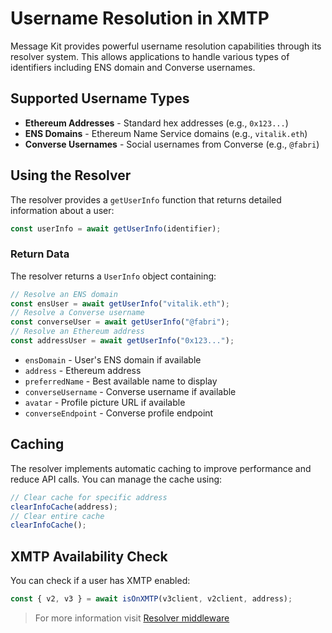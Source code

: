 # Username Resolution in XMTP

Message Kit provides powerful username resolution capabilities through its resolver system. This allows applications to handle various types of identifiers including ENS domain and Converse usernames.

## Supported Username Types

- **Ethereum Addresses** - Standard hex addresses (e.g., `0x123...`)
- **ENS Domains** - Ethereum Name Service domains (e.g., `vitalik.eth`)
- **Converse Usernames** - Social usernames from Converse (e.g., `@fabri`)

## Using the Resolver

The resolver provides a `getUserInfo` function that returns detailed information about a user:

```typescript
const userInfo = await getUserInfo(identifier);
```

### Return Data

The resolver returns a `UserInfo` object containing:

```typescript
// Resolve an ENS domain
const ensUser = await getUserInfo("vitalik.eth");
// Resolve a Converse username
const converseUser = await getUserInfo("@fabri");
// Resolve an Ethereum address
const addressUser = await getUserInfo("0x123...");
```

- `ensDomain` - User's ENS domain if available
- `address` - Ethereum address
- `preferredName` - Best available name to display
- `converseUsername` - Converse username if available
- `avatar` - Profile picture URL if available
- `converseEndpoint` - Converse profile endpoint

## Caching

The resolver implements automatic caching to improve performance and reduce API calls. You can manage the cache using:

```typescript
// Clear cache for specific address
clearInfoCache(address);
// Clear entire cache
clearInfoCache();
```

## XMTP Availability Check

You can check if a user has XMTP enabled:

```typescript
const { v2, v3 } = await isOnXMTP(v3client, v2client, address);
```

> For more information visit [Resolver middleware](/middleware/resolver.mdx)
